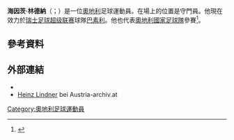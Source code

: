 {{noteTA
|G1=Football
|G2=uefa
|1=zh-hans:林德納;zh-hk:連特拿;zh-tw:林德納;
}}

{{short description|Austrian footballer}}
{{Use dmy dates|date=July 2020}}
{{Infobox football biography
| name = 海因茨·林德納<br/> Heinz Lindner
| image = AUT vs. MDA 2015-09-05 (093).jpg
| image_size = 200
| caption =
| fullname = Heinz Lindner
| birth_date = {{birth date and age|df=yes|1990|7|17}}
| birth_place = {{AUT}}[[林茲|林茲]]
| height = 1.87 m
| position = [[守門員|守門員]]
| currentclub  = [[巴素利足球俱樂部|巴素利]]
| clubnumber = 13
| years1 = 2007–2011
| clubs1 = [[奧地利維也納二隊|奧地利維也納二隊]]
| caps1  = 26
| goals1 = 0
| years2 = 2010–2015
| clubs2 = [[奧地利維也納足球俱樂部|奧地利維也納]]
| caps2  = 166
| goals2 = 0
| years3 = 2015–2017
| clubs3 = [[法蘭克福足球俱樂部|法蘭克福]]
| caps3  = 2
| goals3 = 0
| years4 = 2017–2019
| clubs4 = [[蘇黎世草蜢足球俱樂部|草蜢]]
| caps4  = 71
| goals4 = 0
| years5 = 2019–2020
| clubs5 = [[韋恩威斯巴登足球俱樂部|韋恩威斯巴登]]
| caps5  = 23
| goals5 = 0
| years6 = 2020–
| clubs6 = [[巴素利足球俱樂部|巴素利]]
| caps6  = 28
| goals6 = 0
| nationalyears1 = 2012–
| nationalteam1 = [[奧地利國家足球隊|奧地利]]
| nationalcaps1 = 28
| nationalgoals1 = 0
| club-update = 2020年12月13日
| nationalteam-update = 2020年7月29日
}}

'''海因茨·林德納'''（{{lang-de|Heinz Lindner}}；{{bd|1990年|7月17日}}）是一位[[奧地利|奧地利]]足球運動員。在場上的位置是守門員。他現在效力於[[瑞士足球超级联赛|瑞士足球超级联赛]]球隊[[巴素利足球俱樂部|巴素利]]。他也代表[[奧地利國家足球隊|奧地利國家足球隊]]參賽<ref>{{cite web | url = http://uk.soccerway.com/players/heinz-lindner/35783/ | title = Heinz Lindner player profile and match log | publisher = soccerway.com | accessdate = 30 January 2013 | archive-date = 2015-08-02 | archive-url = https://web.archive.org/web/20150802192044/http://uk.soccerway.com/players/heinz-lindner/35783/ | dead-url = no }}</ref>。

==參考資料==
{{Reflist}}

== 外部連結 ==
{{Commonscat|Heinz Lindner}}
* {{Transfermarkt|59082}}
* [http://www.austria-archiv.at/spieler.php?Spieler_ID=1002 Heinz Lindner] {{Wayback|url=http://www.austria-archiv.at/spieler.php?Spieler_ID=1002 |date=20200912080240 }} bei Austria-archiv.at

{{DEFAULTSORT: Lindner, Heinz}}
{{2016年歐洲國家盃奧地利參賽名單}}

[[Category:奧地利足球運動員|Category:奧地利足球運動員]]